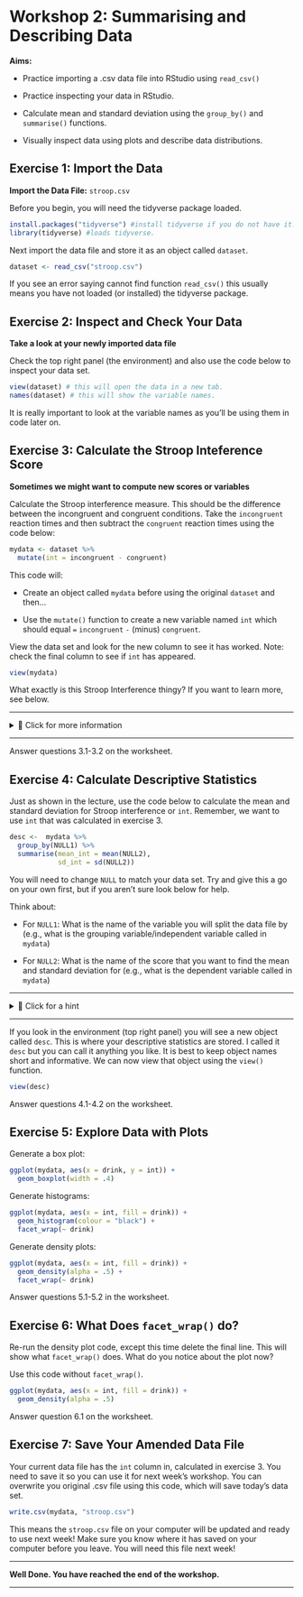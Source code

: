 # Workshop 2: Summarising and Describing Data

**Aims:**

-   Practice importing a .csv data file into RStudio using `read_csv()`

-   Practice inspecting your data in RStudio.

-   Calculate mean and standard deviation using the `group_by()` and `summarise()` functions.

-   Visually inspect data using plots and describe data distributions.

## Exercise 1: Import the Data

**Import the Data File:** `stroop.csv`

Before you begin, you will need the tidyverse package loaded.

``` r
install.packages("tidyverse") #install tidyverse if you do not have it.
library(tidyverse) #loads tidyverse.
```

Next import the data file and store it as an object called `dataset`.

``` r
dataset <- read_csv("stroop.csv")
```

If you see an error saying cannot find function `read_csv()` this usually means you have not loaded (or installed) the tidyverse package.

## Exercise 2: Inspect and Check Your Data

**Take a look at your newly imported data file**

Check the top right panel (the environment) and also use the code below to inspect your data set.

``` r
view(dataset) # this will open the data in a new tab.
names(dataset) # this will show the variable names.
```

It is really important to look at the variable names as you'll be using them in code later on.

## Exercise 3: Calculate the Stroop Inteference Score

**Sometimes we might want to compute new scores or variables**

Calculate the Stroop interference measure. This should be the difference between the incongruent and congruent conditions. Take the `incongruent` reaction times and then subtract the `congruent` reaction times using the code below:

``` r
mydata <- dataset %>%
  mutate(int = incongruent - congruent)
```

This code will:

-   Create an object called `mydata` before using the original `dataset` and then...

-   Use the `mutate()` function to create a new variable named `int` which should equal `=` `incongruent` `-` (minus) `congruent`.

View the data set and look for the new column to see it has worked. Note: check the final column to see if `int` has appeared.

``` r
view(mydata)
```

What exactly is this Stroop Interference thingy? If you want to learn more, see below.

---

<details>

<summary>👀 Click for more information</summary>

The interference measure in milliseconds (msecs) is the amount of extra time it took a participant to answer the incongruent (trickier trials because the colours do not match the word) compared to the congruent trials (easier trial because the colours do match the work).

In a sense, it is how many milliseconds slower you are because you need to focus your attention and engage executive functions to fight the urge to read the word rather than name the colour.

A smaller number is perhaps indicative of having better attention/executive functioning processes!

</details>

---

Answer questions 3.1-3.2 on the worksheet.

## Exercise 4: Calculate Descriptive Statistics

Just as shown in the lecture, use the code below to calculate the mean and standard deviation for Stroop interference or `int`. Remember, we want to use `int` that was calculated in exercise 3.

``` r
desc <-  mydata %>%
  group_by(NULL1) %>%
  summarise(mean_int = mean(NULL2),
            sd_int = sd(NULL2))
```

You will need to change `NULL` to match your data set. Try and give this a go on your own first, but if you aren't sure look below for help.

Think about:

-   For `NULL1`: What is the name of the variable you will split the data file by (e.g., what is the grouping variable/independent variable called in `mydata`)

-   For `NULL2`: What is the name of the score that you want to find the mean and standard deviation for (e.g., what is the dependent variable called in `mydata`)

------------------------------------------------------------------------

<details>

<summary>👀 Click for a hint</summary>

``` r
desc <-  mydata %>%
  group_by(drink) %>%
  summarise(mean_int = mean(int),
            sd_int = sd(int))
```

</details>

------------------------------------------------------------------------

If you look in the environment (top right panel) you will see a new object called `desc`. This is where your descriptive statistics are stored. I called it `desc` but you can call it anything you like. It is best to keep object names short and informative. We can now view that object using the `view()` function.

``` r
view(desc)
```

Answer questions 4.1-4.2 on the worksheet.

## Exercise 5: Explore Data with Plots

Generate a box plot:

``` r
ggplot(mydata, aes(x = drink, y = int)) +
  geom_boxplot(width = .4)
```

Generate histograms:

``` r
ggplot(mydata, aes(x = int, fill = drink)) +
  geom_histogram(colour = "black") +
  facet_wrap(~ drink)
```

Generate density plots:

``` r
ggplot(mydata, aes(x = int, fill = drink)) +
  geom_density(alpha = .5) +
  facet_wrap(~ drink)
```

Answer questions 5.1-5.2 in the worksheet.

## Exercise 6: What Does `facet_wrap()` do?

Re-run the density plot code, except this time delete the final line. This will show what `facet_wrap()` does. What do you notice about the plot now?

Use this code without `facet_wrap()`.

``` r
ggplot(mydata, aes(x = int, fill = drink)) +
  geom_density(alpha = .5)
```

Answer question 6.1 on the worksheet.

## Exercise 7: Save Your Amended Data File

Your current data file has the `int` column in, calculated in exercise 3. You need to save it so you can use it for next week's workshop. You can overwrite you original .csv file using this code, which will save today's data set.

``` r
write.csv(mydata, "stroop.csv")
```

This means the `stroop.csv` file on your computer will be updated and ready to use next week! Make sure you know where it has saved on your computer before you leave. You will need this file next week!

------------------------------------------------------------------------

**Well Done. You have reached the end of the workshop.**

------------------------------------------------------------------------
